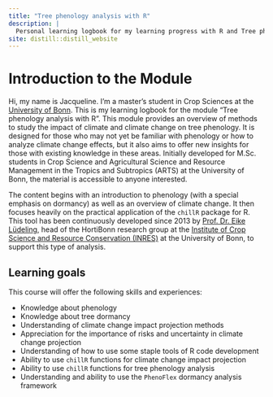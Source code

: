```yaml
---
title: "Tree phenology analysis with R"
description: |
  Personal learning logbook for my learning progress with R and Tree phenology
site: distill::distill_website
---
```


# Introduction to the Module

Hi, my name is Jacqueline. I’m a master’s student in Crop Sciences at the [University of Bonn](https://www.uni-bonn.de/de). This is my learning logbook for the module “Tree phenology analysis with R”. This module provides an overview of methods to study the impact of climate and climate change on tree phenology. It is designed for those who may not yet be familiar with phenology or how to analyze climate change effects, but it also aims to offer new insights for those with existing knowledge in these areas. Initially developed for M.Sc. students in Crop Science and Agricultural Science and Resource Management in the Tropics and Subtropics (ARTS) at the University of Bonn, the material is accessible to anyone interested.

The content begins with an introduction to phenology (with a special emphasis on dormancy) as well as an overview of climate change. It then focuses heavily on the practical application of the `chillR` package for R. This tool has been continuously developed since 2013 by [Prof. Dr. Eike Lüdeling](https://www.gartenbauwissenschaften.uni-bonn.de/en/staff/eike-luedeling), head of the HortiBonn research group at the [Institute of Crop Science and Resource Conservation (INRES)](https://www.inres.uni-bonn.de/de) at the University of Bonn, to support this type of analysis.

## Learning goals

This course will offer the following skills and experiences:

-   Knowledge about phenology
-   Knowledge about tree dormancy
-   Understanding of climate change impact projection methods
-   Appreciation for the importance of risks and uncertainty in climate change projection
-   Understanding of how to use some staple tools of R code development
-   Ability to use `chillR` functions for climate change impact projection
-   Ability to use `chillR` functions for tree phenology analysis
-   Understanding and ability to use the `PhenoFlex` dormancy analysis framework